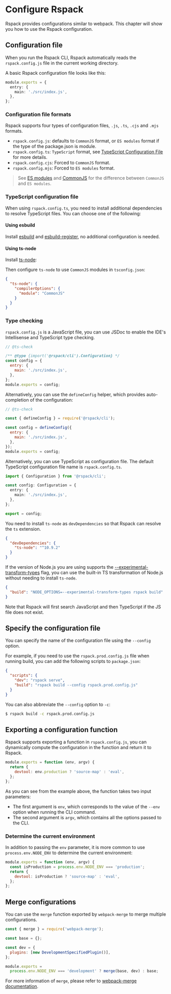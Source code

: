 
# Configure Rspack

Rspack provides configurations similar to webpack. This chapter will show you how to use the Rspack configuration.

## Configuration file

When you run the Rspack CLI, Rspack automatically reads the `rspack.config.js` file in the current working directory.

A basic Rspack configuration file looks like this:

```ts title="rspack.config.js"
module.exports = {
  entry: {
    main: './src/index.js',
  },
};
```

### Configuration file formats

Rspack supports four types of configuration files, `.js`, `.ts`, `.cjs` and `.mjs` formats.

- `rspack.config.js`: defaults to `CommonJS` format, or `ES modules` format if the type of the package.json is module.
- `rspack.config.ts`: `TypeScript` format, see [TypeScript Configuration File](#typescript-configuration-file) for more details.
- `rspack.config.cjs`: Forced to `CommonJS` format.
- `rspack.config.mjs`: Forced to `ES modules` format.

> See [ES modules](https://nodejs.org/api/esm.html#modules-ecmascript-modules) and [CommonJS](https://nodejs.org/api/modules.html) for the difference between `CommonJS` and `ES modules`.

### TypeScript configuration file

When using `rspack.config.ts`, you need to install additional dependencies to resolve TypeScript files. You can choose one of the following:

#### Using esbuild

Install [esbuild](https://npmjs.com/package/esbuild) and [esbuild-register](https://npmjs.com/package/esbuild-register), no additional configuration is needed.

<PackageManagerTabs command="add esbuild esbuild-register -D" />

#### Using ts-node

Install [ts-node](https://npmjs.com/package/ts-node):

<PackageManagerTabs command="add ts-node -D" />

Then configure `ts-node` to use `CommonJS` modules in `tsconfig.json`:

```json title="tsconfig.json"
{
  "ts-node": {
    "compilerOptions": {
      "module": "CommonJS"
    }
  }
}
```

### Type checking

`rspack.config.js` is a JavaScript file, you can use JSDoc to enable the IDE's Intellisense and TypeScript type checking.

```js title="rspack.config.js"
// @ts-check

/** @type {import('@rspack/cli').Configuration} */
const config = {
  entry: {
    main: './src/index.js',
  },
};
module.exports = config;
```

Alternatively, you can use the `defineConfig` helper, which provides auto-completion of the configuration:

```js title="rspack.config.js"
// @ts-check

const { defineConfig } = require('@rspack/cli');

const config = defineConfig({
  entry: {
    main: './src/index.js',
  },
});
module.exports = config;
```

Alternatively, you can use TypeScript as configuration file. The default TypeScript configuration file name is `rspack.config.ts`.

```ts title="rspack.config.ts"
import { Configuration } from '@rspack/cli';

const config: Configuration = {
  entry: {
    main: './src/index.js',
  },
};

export = config;
```

You need to install `ts-node` as `devDependencies` so that Rspack can resolve the `ts` extension.

```json title="package.json"
{
  "devDependencies": {
    "ts-node": "^10.9.2"
  }
}
```

If the version of Node.js you are using supports the [--experimental-transform-types](https://nodejs.org/api/cli.html#--experimental-transform-types) flag, you can use the built-in TS transformation of Node.js without needing to install `ts-node`.

```json title="package.json"
{
  "build": "NODE_OPTIONS=--experimental-transform-types rspack build"
}
```

Note that Rspack will first search JavaScript and then TypeScript if the JS file does not exist.

## Specify the configuration file

You can specify the name of the configuration file using the `--config` option.

For example, if you need to use the `rspack.prod.config.js` file when running build, you can add the following scripts to `package.json`:

```json title="package.json"
{
  "scripts": {
    "dev": "rspack serve",
    "build": "rspack build --config rspack.prod.config.js"
  }
}
```

You can also abbreviate the `--config` option to `-c`:

```bash
$ rspack build -c rspack.prod.config.js
```

## Exporting a configuration function

Rspack supports exporting a function in `rspack.config.js`, you can dynamically compute the configuration in the function and return it to Rspack.

```js title="rspack.config.js"
module.exports = function (env, argv) {
  return {
    devtool: env.production ? 'source-map' : 'eval',
  };
};
```

As you can see from the example above, the function takes two input parameters:

- The first argument is `env`, which corresponds to the value of the `--env` option when running the CLI command.
- The second argument is `argv`, which contains all the options passed to the CLI.

### Determine the current environment

In addition to passing the `env` parameter, it is more common to use `process.env.NODE_ENV` to determine the current environment:

```js title="rspack.config.js"
module.exports = function (env, argv) {
  const isProduction = process.env.NODE_ENV === 'production';
  return {
    devtool: isProduction ? 'source-map' : 'eval',
  };
};
```

## Merge configurations

You can use the `merge` function exported by `webpack-merge` to merge multiple configurations.

```js title="rspack.config.js"
const { merge } = require('webpack-merge');

const base = {};

const dev = {
  plugins: [new DevelopmentSpecifiedPlugin()],
};

module.exports =
  process.env.NODE_ENV === 'development' ? merge(base, dev) : base;
```

For more information of `merge`, please refer to [webpack-merge documentation](https://npmjs.com/package/webpack-merge).
